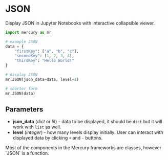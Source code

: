 # JSON

Display JSON in Jupyter Notebooks with interactive collapsible viewer.

```python
import mercury as mr

# example JSON
data = {
    "firstKey": ["a", "b", "c"],
    "secondKey": [1, 2, 3, 4],
    "thirdKey": "Hello World!"
}

# display JSON
mr.JSON(json_data=data, level=1)

# shorter form
mr.JSON(data)
```

## Parameters

- **json_data** (_dict_ or _lit_) - data to be displayed, it should be `dict` but it will work with `list` as well.
- **level** (_integer_) - how many levels display initially. User can interact with displayed data by clicking `+` and `-` buttons. 


<Callout type="info">
Most of the components in the Mercury frameworks are classes, however `JSON` is a function. 
</Callout>
